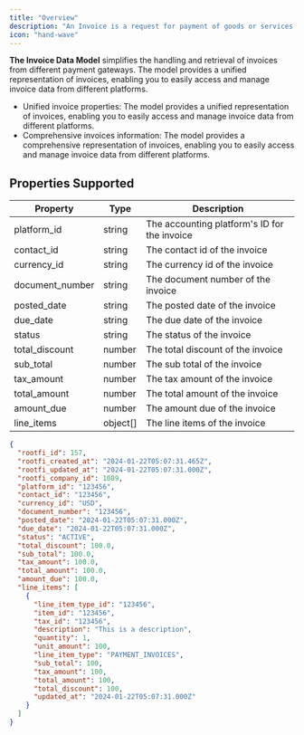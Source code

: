 ```yaml
---
title: "Overview"
description: "An Invoice is a request for payment of goods or services that have been provided. The Invoice Data Model simplifies the handling and retrieval of invoices from different payment gateways. The model provides a unified representation of invoices, enabling you to easily access and manage invoice data from different platforms."
icon: "hand-wave"
---
```


**The Invoice Data Model** simplifies the handling and retrieval of invoices from different payment gateways. The model provides a unified representation of invoices, enabling you to easily access and manage invoice data from different platforms.

- Unified invoice properties: The model provides a unified representation of invoices, enabling you to easily access and manage invoice data from different platforms.
- Comprehensive invoices information: The model provides a comprehensive representation of invoices, enabling you to easily access and manage invoice data from different platforms.

## Properties Supported

| Property        | Type     | Description                                  |
| --------------- | -------- | -------------------------------------------- |
| platform_id     | string   | The accounting platform's ID for the invoice |
| contact_id      | string   | The contact id of the invoice                |
| currency_id     | string   | The currency id of the invoice               |
| document_number | string   | The document number of the invoice           |
| posted_date     | string   | The posted date of the invoice               |
| due_date        | string   | The due date of the invoice                  |
| status          | string   | The status of the invoice                    |
| total_discount  | number   | The total discount of the invoice            |
| sub_total       | number   | The sub total of the invoice                 |
| tax_amount      | number   | The tax amount of the invoice                |
| total_amount    | number   | The total amount of the invoice              |
| amount_due      | number   | The amount due of the invoice                |
| line_items      | object[] | The line items of the invoice                |

<ResponseExample name="The Invoice Object" >

```json The Invoice Response Object
{
  "rootfi_id": 157,
  "rootfi_created_at": "2024-01-22T05:07:31.465Z",
  "rootfi_updated_at": "2024-01-22T05:07:31.000Z",
  "rootfi_company_id": 1089,
  "platform_id": "123456",
  "contact_id": "123456",
  "currency_id": "USD",
  "document_number": "123456",
  "posted_date": "2024-01-22T05:07:31.000Z",
  "due_date": "2024-01-22T05:07:31.000Z",
  "status": "ACTIVE",
  "total_discount": 100.0,
  "sub_total": 100.0,
  "tax_amount": 100.0,
  "total_amount": 100.0,
  "amount_due": 100.0,
  "line_items": [
    {
      "line_item_type_id": "123456",
      "item_id": "123456",
      "tax_id": "123456",
      "description": "This is a description",
      "quantity": 1,
      "unit_amount": 100,
      "line_item_type": "PAYMENT_INVOICES",
      "sub_total": 100,
      "tax_amount": 100,
      "total_amount": 100,
      "total_discount": 100,
      "updated_at": "2024-01-22T05:07:31.000Z"
    }
  ]
}
```

</ResponseExample>
